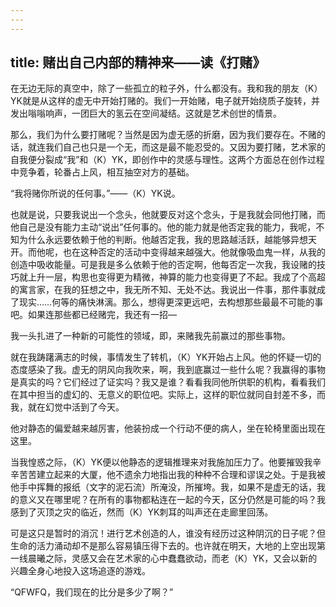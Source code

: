 ```yaml
---
---
---
```

title: 赌出自己内部的精神来——读《打赌》
---




在无边无际的真空中，除了一些孤立的粒子外，什么都没有。我和我的朋友（K）YK就是从这样的虚无中开始打赌的。我们一开始赌，电子就开始绕质子旋转，并发出嗡嗡响声，一团巨大的氢云在空间凝结。这就是艺术创世的情景。

那么，我们为什么要打赌呢？当然是因为虚无感的折磨，因为我们要存在。不赌的话，就连我们自己也只是一个无，而这是最不能忍受的。又因为要打赌，艺术家的自我便分裂成“我”和（K）YK，即创作中的灵感与理性。这两个方面总在创作过程中竞争着，轮番占上风，相互抽空对方的基础。

“我将赌你所说的任何事。”——（K）YK说。

也就是说，只要我说出一个念头，他就要反对这个念头，于是我就会同他打赌，而他自己是没有能力主动“说出”任何事的。他的能力就是他否定我的能力，我呢，不知为什么永远要依赖于他的判断。他越否定我，我的思路越活跃，越能够异想天开。而他呢，也在这种否定的活动中变得越来越强大。他就像吸血鬼一样，从我的创造中吸收能量。可是我是多么依赖于他的否定啊，他每否定一次我，我设赌的技巧就上升一层，构思也变得更为精微，神算的能力也变得更了不起。我成了个高超的寓言家，在我的狂想之中，我无所不知、无处不达。我说出一件事，那件事就成了现实……何等的痛快淋漓。那么，想得更深更远吧，去构想那些最最不可能的事吧。如果连那些都已经赌完，我还有一招—

我一头扎进了一种新的可能性的领域，即，来赌我先前赢过的那些事物。

就在我踌躇满志的时候，事情发生了转机，（K）YK开始占上风。他的怀疑一切的态度感染了我。虚无的阴风向我吹来，啊，我到底赢过一些什么呢？我赢得的事物是真实的吗？它们经过了证实吗？我又是谁？看看我同他所供职的机构，看看我们在其中担当的虚幻的、无意义的职位吧。实际上，这样的职位就同自封差不多，而我，就在幻觉中活到了今天。

他对静态的偏爱越来越厉害，他装扮成一个行动不便的病人，坐在轮椅里面出现在这里。

当我惶惑之际，（K）YK便以他静态的逻辑推理来对我施加压力了。他要摧毁我辛辛苦苦建立起来的大厦，他不遗余力地指出我的种种不合理和谬误之处。于是我被他手中挥舞的报纸（文字的泥石流）所淹没，所摧垮。我，如果不是虚无的话，我的意义又在哪里呢？在所有的事物都粘连在一起的今天，区分仍然是可能的吗？我感到了灭顶之灾的临近，然而（K）YK刺耳的叫声还在走廊里回荡。

可是这只是暂时的消沉！进行艺术创造的人，谁没有经历过这种阴沉的日子呢？但生命的活力涌动却不是那么容易镇压得下去的。也许就在明天，大地的上空出现第一线晨曦之际，灵感又会在艺术家的心中蠢蠢欲动，而老（K）YK，又会以新的兴趣全身心地投入这场追逐的游戏。

“QFWFQ，我们现在的比分是多少了啊？”